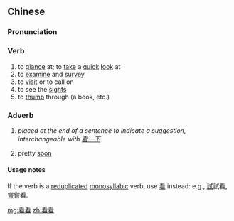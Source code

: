 ==Chinese==
{{zh-forms}}

===Pronunciation===
{{zh-pron
|m=kànkàn,tl=y
|c=hon3 hon3
|h=pfs=khon-khon
|mn=khòaⁿ-khòaⁿ
|cat=v,adv
}}

===Verb===
{{zh-verb}}

# to [[glance]] at; to [[take]] a [[quick]] [[look]] at
# to [[examine]] and [[survey]]
# to [[visit]] or to call on
# to see the [[sights]]
# to [[thumb]] through (a book, etc.)

===Adverb===
{{zh-adv}}

# ''placed at the end of a sentence to indicate a suggestion, interchangeable with [[看一下]]''
#: {{zh-x|打 電話 給 他 看看。|Try calling him.}}
# {{lb|zh|colloquial}} pretty [[soon]]

====Usage notes====
If the verb is a [[reduplicate]]d [[monosyllabic]] verb, use [[看]] instead: e.g., [[試]]試看, [[嘗]]嘗看.

[[mg:看看]]
[[zh:看看]]